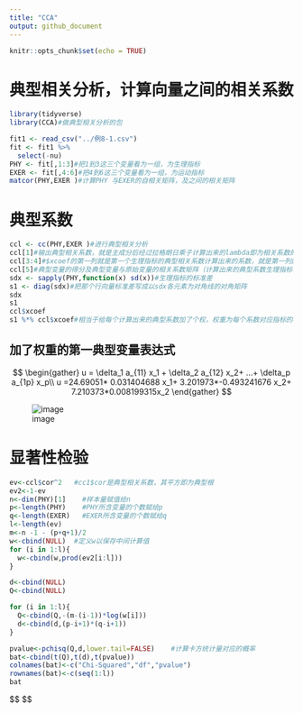 ```yaml
---
title: "CCA"
output: github_document
---
```


```r
knitr::opts_chunk$set(echo = TRUE)
```

# 典型相关分析，计算向量之间的相关系数
```r
library(tidyverse)
library(CCA)#做典型相关分析的包
```

```r
fit1 <- read_csv("../例8-1.csv")
fit <- fit1 %>%
  select(-nu)
PHY <- fit[,1:3]#把1到3这三个变量看为一组，为生理指标
EXER <- fit[,4:6]#把4到6这三个变量看为一组，为运动指标
matcor(PHY,EXER )#计算PHY 与EXER的自相关矩阵，及之间的相关矩阵

```

# 典型系数
```r
ccl <- cc(PHY,EXER )#进行典型相关分析
ccl[1]#输出典型相关系数，就是主成分后经过拉格朗日乘子计算出来的lambda即为相关系数的那些lambda（第一个为第一个典型相关系数，就是最大的那个主成分计算出来的典型相关系数）
ccl[3:4]#$xcoef的第一列就是第一个生理指标的典型相关系数计算出来的系数，就是第一列的a,$ycoef的第一列就是第一个运动指标典型相关系数计算出来的系数，就是第一列的b
ccl[5]#典型变量的得分及典型变量与原始变量的相关系数矩阵（计算出来的典型系数生理指标、运动指标分别与原始的U、V的相关系数）
sdx <- sapply(PHY,function(x) sd(x))#生理指标的标准差
s1 <- diag(sdx)#把那个行向量标准差写成以sdx各元素为对角线的对角矩阵
sdx
s1
ccl$xcoef
s1 %*% ccl$xcoef#相当于给每个计算出来的典型系数加了个权，权重为每个系数对应指标的标准差
```
## 加了权重的第一典型变量表达式

$$
\begin{gather}
u = \delta_1 a_{11} x_1 + \delta_2 a_{12} x_2+ ...+ \delta_p a_{1p} x_p\\
u =24.69051* 0.031404688 x_1+ 3.201973*-0.493241676 x_2+ 7.210373*0.008199315x_2
\end{gather}
$$

![image](https://raw.githubusercontent.com/learner-wxy/Multivariate-Statistical-Analysis/master/image/CCA_1.png)


# 显著性检验
```r

ev<-ccl$cor^2   #cc1$cor是典型相关系数，其平方即为典型根
ev2<-1-ev
n<-dim(PHY)[1]    #样本量赋值给n
p<-length(PHY)    #PHY所含变量的个数赋给p
q<-length(EXER)   #EXER所含变量的个数赋给q
l<-length(ev)
m<-n -1 - (p+q+1)/2  
w<-cbind(NULL)  #定义w以保存中间计算值
for (i in 1:l){
  w<-cbind(w,prod(ev2[i:l]))
}

d<-cbind(NULL)
Q<-cbind(NULL)

for (i in 1:l){
  Q<-cbind(Q,-(m-(i-1))*log(w[i]))
  d<-cbind(d,(p-i+1)*(q-i+1))
}  

pvalue<-pchisq(Q,d,lower.tail=FALSE)    #计算卡方统计量对应的概率
bat<-cbind(t(Q),t(d),t(pvalue))
colnames(bat)<-c("Chi-Squared","df","pvalue")
rownames(bat)<-c(seq(1:l))
bat 

```

$$
\begin{gather}
\Lambda =\left(1-\lambda_1^2\right)\left(1-\lambda_2^2\right)...\left(1-\lambda_i^2\right)\\
Q_1 = -\left(n-1-\frac{1}{2}\left(p+q+1\right)\right)ln\Lambda_1

\end{gather}
$$
